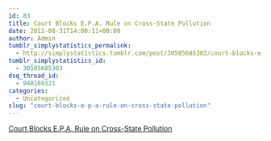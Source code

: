 ```yaml
---
id: 83
title: Court Blocks E.P.A. Rule on Cross-State Pollution
date: 2012-08-31T14:00:11+00:00
author: Admin
tumblr_simplystatistics_permalink:
  - http://simplystatistics.tumblr.com/post/30585685303/court-blocks-e-p-a-rule-on-cross-state-pollution
tumblr_simplystatistics_id:
  - 30585685303
dsq_thread_id:
  - 948169321
categories:
  - Uncategorized
slug: "court-blocks-e-p-a-rule-on-cross-state-pollution"
---
```

[Court Blocks E.P.A. Rule on Cross-State Pollution](http://www.nytimes.com/2012/08/22/science/earth/appeals-court-strikes-down-epa-rule-on-cross-state-pollution.html?smid=tu-share)
